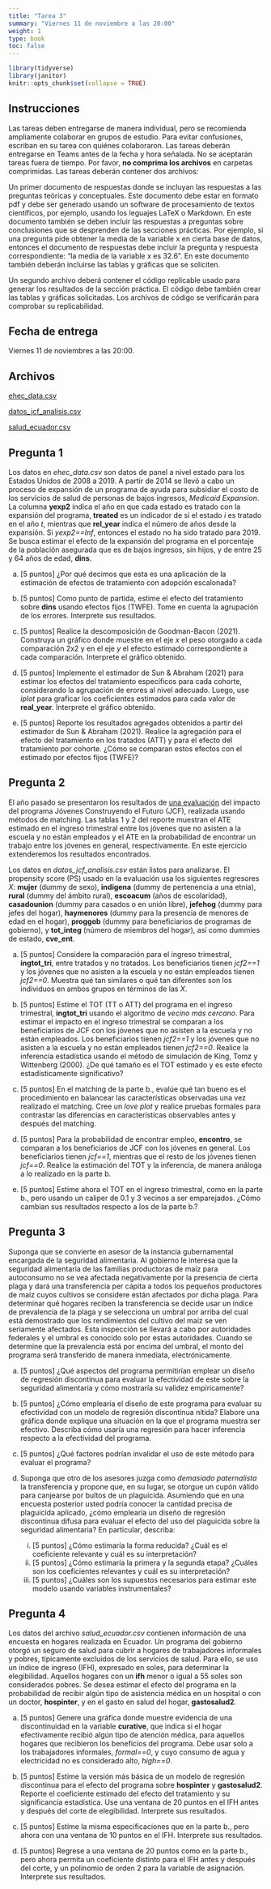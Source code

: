 ```yaml
---
title: "Tarea 3"
summary: "Viernes 11 de noviembre a las 20:00"
weight: 1
type: book
toc: false
---
```


```r
library(tidyverse)
library(janitor)
knitr::opts_chunk$set(collapse = TRUE)
```

## Instrucciones

Las tareas deben entregarse de manera individual, pero se recomienda ampliamente colaborar en grupos de estudio. Para evitar confusiones, escriban en su tarea con quiénes colaboraron. Las tareas deberán entregarse en Teams antes de la fecha y hora señalada. No se aceptarán tareas fuera de tiempo. Por favor, **no comprima los archivos** en carpetas comprimidas. Las tareas deberán contener dos archivos:

Un primer documento de respuestas donde se incluyan las respuestas a las preguntas teóricas y conceptuales. Este documento debe estar en formato pdf y debe ser generado usando un software de procesamiento de textos científicos, por ejemplo, usando los leguajes LaTeX o Markdown. En este documento también se deben incluir las respuestas a preguntas sobre conclusiones que se desprenden de las secciones prácticas. Por ejemplo, si una pregunta pide obtener la media de la variable x en cierta base de datos, entonces el documento de respuestas debe incluir la pregunta y respuesta correspondiente: “la media de la variable x es 32.6”. En este documento también deberán incluirse las tablas y gráficas que se soliciten.

Un segundo archivo deberá contener el código replicable usado para generar los resultados de la sección práctica. El código debe también crear las tablas y gráficas solicitadas. Los archivos de código se verificarán para comprobar su replicabilidad.

## Fecha de entrega

Viernes 11 de noviembres a las 20:00.

## Archivos

[ehec_data.csv](/tareas/tarea_3/ehec_data.csv)

[datos_jcf_analisis.csv](/tareas/tarea_3/datos_jcf_analisis.csv)

[salud_ecuador.csv](/tareas/tarea_3/salud_ecuador.csv)


## Pregunta 1

Los datos en *ehec_data.csv* son datos de panel a nivel estado para los Estados Unidos de 2008 a 2019. A partir de 2014 se llevó a cabo un proceso de expansión de un programa de ayuda para subsidiar el costo de los servicios de salud de personas de bajos ingresos, *Medicaid Expansion*. La columna **yexp2** indica el año en que cada estado es tratado con la expansión del programa, **treated** es un indicador de si el estado $i$ es tratado en el año $t$, mientras que **rel_year** indica el número de años desde la expansión. Si *yexp2==Inf*, entonces el estado no ha sido tratado para 2019. Se busca estimar el efecto de la expansión del programa en el porcentaje de la población asegurada que es de bajos ingresos, sin hijos, y de entre 25 y 64 años de edad, **dins**.

a. [5 puntos] ¿Por qué decimos que esta es una aplicación de la estimación de efectos de tratamiento con adopción escalonada?

a. [5 puntos] Como punto de partida, estime el efecto del tratamiento sobre **dins** usando efectos fijos (TWFE). Tome en cuenta la agrupación de los errores. Interprete sus resultados.

a. [5 puntos] Realice la descomposición de Goodman-Bacon (2021). Construya un gráfico donde muestre en el eje $x$ el peso otorgado a cada comparación 2x2 y en el eje $y$ el efecto estimado correspondiente a cada comparación. Interprete el gráfico obtenido.

a. [5 puntos] Implemente el estimador de Sun & Abraham (2021) para estimar los efectos del tratamiento específicos para cada cohorte, considerando la agrupación de erores al nivel adecuado. Luego, use *iplot* para graficar los coeficientes estimados para cada valor de **real_year**. Interprete el gráfico obtenido.

a. [5 puntos] Reporte los resultados agregados obtenidos a partir del estimador de Sun & Abraham (2021). Realice la agregación para el efecto del tratamiento en los tratados (ATT) y para el efecto del tratamiento por cohorte. ¿Cómo se comparan estos efectos con el estimado por efectos fijos (TWFE)?


## Pregunta 2

El año pasado se presentaron los resultados de [una evaluación](https://www.gob.mx/cms/uploads/attachment/file/669952/Estudio_EL_EFECTO_DEL_PROGRAMA_JCF_DURANTE_LA_PANDEMIA.pdf) del impacto del programa Jóvenes Construyendo el Futuro (JCF), realizada usando métodos de matching. Las tablas 1 y 2 del reporte muestran el ATE estimado en el ingreso trimestral entre los jóvenes que no asisten a la escuela y no están empleados y el ATE en la probabilidad de encontrar un trabajo entre los jóvenes en general, respectivamente. En este ejercicio extenderemos los resultados encontrados.

Los datos en *datos_jcf_analisis.csv* están listos para analizarse. El propensity score (PS) usado en la evaluación usa los siguientes regresores $X$: **mujer** (dummy de sexo), **indigena** (dummy de pertenencia a una etnia), **rural** (dummy del ámbito rural), **escoacum** (años de escolaridad), **casadounion** (dummy para casados o en unión libre), **jefehog** (dummy para jefes del hogar), **haymenores** (dummy para la presencia de menores de edad en el hogar), **proggob** (dummy para beneficiarios de programas de gobierno), y **tot_integ** (número de miembros del hogar), así como dummies de estado, **cve_ent**.

a. [5 puntos] Considere la comparación para el ingreso trimestral, **ingtot_tri**, entre tratados y no tratados. Los beneficiarios tienen *jcf2==1* y los jóvenes que no asisten a la escuela y no están empleados tienen *jcf2==0*. Muestra qué tan similares o qué tan diferentes son los individuos en ambos grupos en términos de las $X$.

a. [5 puntos] Estime el TOT (TT o ATT) del programa en el ingreso trimestral, **ingtot_tri** usando el algoritmo de *vecino más cercano*. Para estimar el impacto en el ingreso trimestral se comparan a los beneficiarios de JCF con los jóvenes que no asisten a la escuela y no están empleados. Los beneficiarios tienen *jcf2==1* y los jóvenes que no asisten a la escuela y no están empleados tienen *jcf2==0*. Realice la inferencia estadística usando el método de simulación de King, Tomz y Wittenberg (2000). ¿De qué tamaño es el TOT estimado y es este efecto estadísticamente significativo?

a. [5 puntos] En el matching de la parte b., evalúe qué tan bueno es el procedimiento en balancear las características observadas una vez realizado el matching. Cree un *love plot* y realice pruebas formales para contrastar las diferencias en características observables antes y después del matching.

a. [5 puntos] Para la probabilidad de encontrar empleo, **encontro**, se comparan a los beneficiarios de JCF con los jóvenes en general. Los beneficiarios tienen *jcf==1*, mientras que el resto de los jóvenes tienen *jcf==0*. Realice la estimación del TOT y la inferencia, de manera análoga a lo realizado en la parte b.

a. [5 puntos] Estime ahora el TOT en el ingreso trimestral, como en la parte b., pero usando un caliper de 0.1 y 3 vecinos a ser emparejados. ¿Cómo cambian sus resultados respecto a los de la parte b.?


## Pregunta 3

Suponga que se convierte en asesor de la instancia gubernamental encargada de la seguridad alimentaria. Al gobierno le interesa que la seguridad alimentaria de las familias productoras de maíz para autoconsumo no se vea afectada negativamente por la presencia de cierta plaga y dará una transferencia per cápita a todos los pequeños productores de maíz cuyos cultivos se considere están afectados por dicha plaga. Para determinar qué hogares reciben la transferencia se decide usar un índice de prevalencia de la plaga y se selecciona un umbral por arriba del cual está demostrado que los rendimientos del cultivo del maíz se ven seriamente afectados. Esta inspección se llevará a cabo por autoridades federales y el umbral es conocido solo por estas autoridades. Cuando se determine que la prevalencia está por encima del umbral, el monto del programa será transferido de manera inmediata, electrónicamente.

a. [5 puntos] ¿Qué aspectos del programa permitirían emplear un diseño de regresión discontinua para evaluar la efectividad de este sobre la seguridad alimentaria y cómo mostraría su validez empíricamente?

a. [5 puntos] ¿Cómo emplearía el diseño de este programa para evaluar su efectividad con un modelo de regresión discontinua nítida? Elabore una gráfica donde explique una situación en la que el programa muestra ser efectivo. Describa cómo usaría una regresión para hacer inferencia respecto a la efectividad del programa.

a. [5 puntos] ¿Qué factores podrían invalidar el uso de este método para evaluar el programa?

a. Suponga que otro de los asesores juzga como *demasiado paternalista* la transferencia y propone que, en su lugar, se otorgue un cupón válido para canjearse por bultos de un plaguicida. Asumiendo que en una encuesta posterior usted podría conocer la cantidad precisa de plaguicida aplicado, ¿cómo emplearía un diseño de regresión discontinua difusa para evaluar el efecto del uso del plaguicida sobre la seguridad alimentaria? En particular, describa:
    i. [5 puntos] ¿Cómo estimaría la forma reducida? ¿Cuál es el coeficiente relevante y cuál es su interpretación?
    i. [5 puntos] ¿Cómo estimaría la primera y la segunda etapa? ¿Cuáles son los coeficientes relevantes y cuál es su interpretación? 
    i. [5 puntos] ¿Cuáles son los supuestos necesarios para estimar este modelo usando variables instrumentales?

## Pregunta 4

Los datos del archivo *salud_ecuador.csv* contienen información de una encuesta en hogares realizada en Ecuador. Un programa del gobierno otorgó un seguro de salud para cubrir a hogares de trabajadores informales y pobres, típicamente excluidos de los servicios de salud. Para ello, se uso un índice de ingreso (IFH), expresado en soles, para determinar la elegibilidad. Aquellos hogares con un **ifh** menor o igual a 55 soles son considerados pobres. Se desea estimar el efecto del programa en la probabilidad de recibir algún tipo de asistencia médica en un hospital o con un doctor, **hospinter**, y en el gasto en salud del hogar, **gastosalud2**.

a. [5 puntos] Genere una gráfica donde muestre evidencia de una discontinuidad en la variable **curative**, que indica si el hogar efectivamente recibió algún tipo de atención médica, para aquellos hogares que recibieron los beneficios del programa. Debe usar solo a los trabajadores informales, *formal==0*, y cuyo consumo de agua y electricidad no es considerado alto, *high==0*.

a. [5 puntos] Estime la versión más básica de un modelo de regresión discontinua para el efecto del programa sobre **hospinter** y **gastosalud2**. Reporte el coeficiente estimado del efecto del tratamiento y su significancia estadística. Use una ventana de 20 puntos en el IFH antes y después del corte de elegibilidad. Interprete sus resultados.

a. [5 puntos] Estime la misma especificaciones que en la parte b., pero ahora con una ventana de 10 puntos en el IFH. Interprete sus resultados.

a. [5 puntos] Regrese a una ventana de 20 puntos como en la parte b., pero ahora permita un coeficiente distinto para el IFH antes y después del corte, y un polinomio de orden 2 para la variable de asignación. Interprete sus resultados.